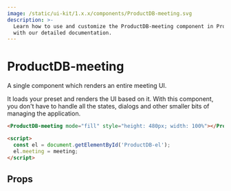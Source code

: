 ```yaml
---
image: /static/ui-kit/1.x.x/components/ProductDB-meeting.svg
description: >-
  Learn how to use and customize the ProductDB-meeting component in ProductDB's UI Kit
  with our detailed documentation.
---
```


# ProductDB-meeting

A single component which renders an entire meeting UI.

It loads your preset and renders the UI based on it.
With this component, you don't have to handle all the states,
dialogs and other smaller bits of managing the application.

```html
<ProductDB-meeting mode="fill" style="height: 480px; width: 100%"></ProductDB-meeting>

<script>
  const el = document.getElementById('ProductDB-el');
  el.meeting = meeting;
</script>
```

## Props

<PropsTable of="ProductDB-meeting" />

<head>
  <title>UI Kit ProductDB-meeting</title>
</head>
